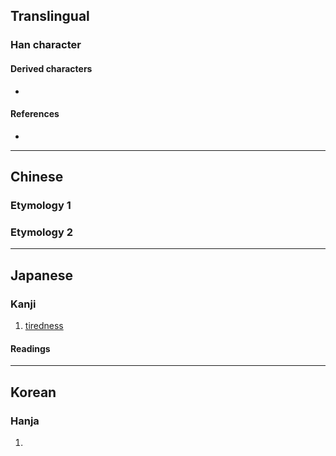 {{also|券}}
{{character info}}
==Translingual==

===Han character===
{{Han char|rn=19|rad=力|as=06|sn=8|four=90427|canj=FQKS|ids=⿱龹力(GHT),⿱𠔉力(JK)}}

====Derived characters====
* {{l|mul|[[𠉮]], [[𢛗]], [[𢮙]], [[勝]], [[椦]], [[𥟎]], [[𠢧]], [[𮘞]], [[𮠲]], [[𠢺]], [[𩷼]], [[𠡶]], [[𬱋]]}}

====References====
* {{Han ref|kx=0147.080|dkj=02330|dj=0331.170|hdz=10370.060|uh=52B5|ud=21173}}

----

==Chinese==

===Etymology 1===
{{zh-see|倦|a}}

===Etymology 2===
{{zh-see|券|v}}

----

==Japanese==

===Kanji===
{{ja-kanji|grade=|rs=力06}}

# [[tiredness]]

====Readings====
{{ja-readings
|goon=げん<ぐゑん
|kanon=けん<くゑん
|kun=つか-れる
}}

----

==Korean==

===Hanja===
{{ko-hanja|hangeul=권|rv=gwon|mr=kwŏn}}

# {{rfdef|ko|sort=力06}}